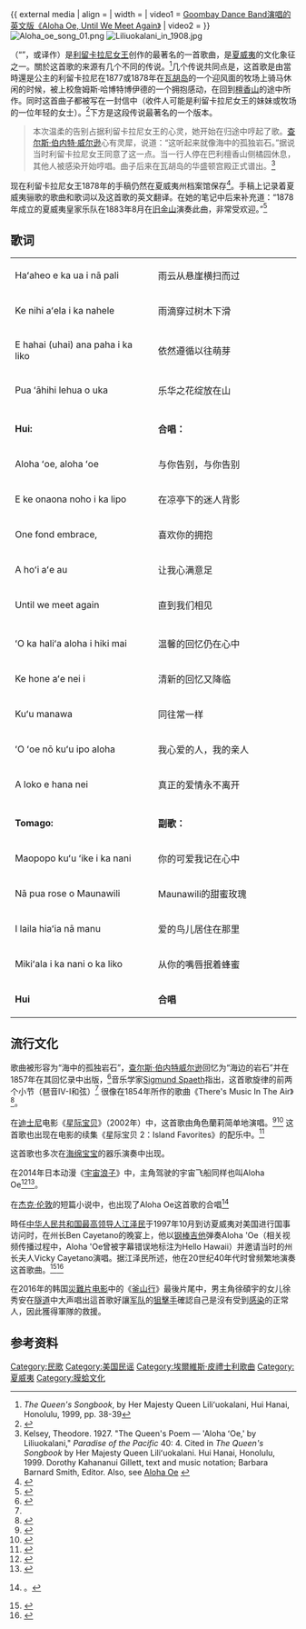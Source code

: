 {{listen
|filename=William Smith, Walter K. Kolomoku - Aloha Oe.ogg
|title=夏威夷骊歌
|description=由William Smith和Walter K. Kolomoku演奏的《夏威夷骊歌》
}}
{{ external media
| align  = 
| width  = 
| video1 = [http://v.youku.com/v_show/id_XNjAwODc4MDUy.html Goombay Dance Band演唱的英文版《Aloha Oe, Until We Meet Again》]
| video2 = 
}}
[[File:Aloha_oe_song_01.png|thumb]]
[[File:Liliuokalani_in_1908.jpg|thumb]]

{{單雙書號轉換|'''夏威夷骊歌'''}}（“{{lang|haw|Aloha ʻOe}}”，或译作{{單雙書號轉換|'''与汝告别'''}}）是[[利留卡拉尼女王|利留卡拉尼女王]]创作的最著名的一首歌曲，是[[夏威夷|夏威夷]]的文化象征之一。關於这首歌的来源有几个不同的传说。<ref>''The Queen's Songbook'', by Her Majesty Queen Liliʻuokalani, Hui Hanai, Honolulu, 1999, pp. 38-39</ref>几个传说共同点是，这首歌是由當時還是公主的利留卡拉尼在1877或1878年在[[瓦胡岛|瓦胡岛]]的一个迎风面的牧场上骑马休闲的时候，被上校詹姆斯·哈博特博伊德的一个拥抱感动，在回到[[檀香山|檀香山]]的途中所作。同时这首曲子都被写在一封信中（收件人可能是利留卡拉尼女王的妹妹或牧场的一位年轻的女士）。<ref name="huapala">{{Cite web|url=http://huapala.org/Aloha/Aloha_Oe.html|title=Aloha Oe|accessdate=2017-11-04|work=huapala.org|archive-date=2017-11-21|archive-url=https://web.archive.org/web/20171121215229/http://www.huapala.org/Aloha/Aloha_Oe.html|dead-url=yes}}</ref>下方是这段传说最著名的一个版本。
<blockquote>
本次温柔的告别占据利留卡拉尼女王的心灵，她开始在归途中哼起了歌。[[查尔斯·伯内特·威尔逊|查尔斯·伯内特·威尔逊]]心有灵犀，说道：“这听起来就像海中的孤独岩石。”据说当时利留卡拉尼女王同意了这一点。当一行人停在巴利檀香山侧橘园休息，其他人被感染开始哼唱。曲子后来在瓦胡岛的华盛顿宫殿正式谱出。<ref>Kelsey, Theodore.  1927. "The Queen's Poem — 'Aloha ʻOe,' by Liliuokalani," ''Paradise of the Pacific'' 40: 4.  Cited in ''The Queen's Songbook'' by Her Majesty Queen Liliʻuokalani. Hui Hanai, Honolulu, 1999. Dorothy Kahananui Gillett, text and music notation; Barbara Barnard Smith, Editor. Also, see [http://www.originals.be/en/originals.php?id=149  Aloha Oe] {{webarchive|url=https://web.archive.org/web/20110928024112/http://www.originals.be/en/originals.php?id=149 |date=2011-09-28 }}</ref>
</blockquote>

现在利留卡拉尼女王1878年的手稿仍然在夏威夷州档案馆保存<ref>{{Cite web |url=http://gallery.hawaii.gov/gallery2/main.php?g2_view=tags.VirtualAlbum&g2_tagName=Music&g2_itemId=3310 |title=1878年手稿 |accessdate=2016-08-19 |archive-date=2016-08-21 |archive-url=https://web.archive.org/web/20160821202404/http://gallery.hawaii.gov/gallery2/main.php?g2_view=tags.VirtualAlbum&g2_tagName=Music&g2_itemId=3310 |dead-url=no }}</ref>。手稿上记录着夏威夷骊歌的歌曲和歌词以及这首歌的英文翻译。在她的笔记中后来补充道：“1878年成立的夏威夷皇家乐队在1883年8月在[[旧金山|旧金山]]演奏此曲，非常受欢迎。”<ref>{{Cite web |url=https://jscholarship.library.jhu.edu/handle/1774.2/30702 |title=Aloha Oe. (Farewell To Thee). [English and Hawaiian] |accessdate=2016-08-19 |archive-date=2016-03-04 |archive-url=https://web.archive.org/web/20160304200552/https://jscholarship.library.jhu.edu/handle/1774.2/30702 |dead-url=no }}</ref>

==歌词==

{| lang="haw" |
|-
| Haʻaheo e ka ua i nā pali
| 雨云从悬崖横扫而过
|-
| Ke nihi aʻela i ka nahele
| 雨滴穿过树木下滑
|-
| E hahai (uhai) ana paha i ka liko
| 依然遵循以往萌芽
|-
| Pua ʻāhihi lehua o uka
| 乐华之花绽放在山
|-
| style="width:30em" |
| style="width:30em" |
|-
| '''Hui:'''
| '''合唱：'''
|-
| Aloha ʻoe, aloha ʻoe
| 与你告别，与你告别
|-
| E ke onaona noho i ka lipo
| 在凉亭下的迷人背影
|-
| One fond embrace,
| 喜欢你的拥抱
|-
| A hoʻi aʻe au
| 让我心满意足
|-
| Until we meet again
| 直到我们相见
|-
| style="width:30em" |
| style="width:30em" |
|-
| ʻO ka haliʻa aloha i hiki mai
| 温馨的回忆仍在心中
|-
| Ke hone aʻe nei i
| 清新的回忆又降临
|-
| Kuʻu manawa
| 同往常一样
|-
| ʻO ʻoe nō kuʻu ipo aloha
| 我心爱的人，我的亲人
|-
| A loko e hana nei
| 真正的爱情永不离开
|-
| style="width:30em" |
| style="width:30em" |
|-
| '''Tomago:'''
| '''副歌：'''
|-
| Maopopo kuʻu ʻike i ka nani
| 你的可爱我记在心中
|-
| Nā pua rose o Maunawili
| Maunawili的甜蜜玫瑰
|-
| I laila hiaʻia nā manu
| 爱的鸟儿居住在那里
|-
| Mikiʻala i ka nani o ka liko
| 从你的嘴唇抿着蜂蜜
|-
| '''Hui'''
| '''合唱'''
|}

==流行文化==
歌曲被形容为“海中的孤独岩石”，[[查尔斯·伯内特威尔逊|查尔斯·伯内特威尔逊]]回忆为“海边的岩石”并在1857年在其回忆录中出版，<ref>{{Cite web |url=https://jscholarship.library.jhu.edu/handle/1774.2/22134 |title=The Rock Beside the Sea. A Romanza. |accessdate=2016-08-19 |archive-date=2016-03-04 |archive-url=https://web.archive.org/web/20160304191401/https://jscholarship.library.jhu.edu/handle/1774.2/22134 |dead-url=no }}</ref>音乐学家[[Sigmund_Spaeth|Sigmund Spaeth]]指出，这首歌旋律的前两个小节（琶音IV-I和弦）<ref name="huapala" /> 很像{{le|乔治·弗雷德里克·鲁特|George Frederick Root}}在1854年所作的歌曲《There's Music In The Air》<ref>{{Cite web |url=http://imslp.org/wiki/The_Story_of_a_Musical_Life_(Root,_George_Frederick) |title="The Story of a Musical Life," pp. 254-255 |accessdate=2016-08-19 |archive-date=2016-09-19 |archive-url=https://web.archive.org/web/20160919105740/http://imslp.org/wiki/The_Story_of_a_Musical_Life_(Root,_George_Frederick) |dead-url=no }}</ref>。

在[[迪士尼|迪士尼]]电影《[[星际宝贝|星际宝贝]]》（2002年）中，这首歌由角色蘭莉简单地演唱。<ref>{{cite web|title=Lilo and Stich Aloha 'Oe|url=http://wn.com/lilo_and_stitch_aloha_'oe|publisher=wn.com|accessdate=2014-04-04|archive-date=2014-06-10|archive-url=https://web.archive.org/web/20140610220711/http://wn.com/lilo_and_stitch_aloha_'oe|dead-url=no}}</ref><ref>{{cite web|title=Lilo and Stich Versions of Aloha Oe|url=http://theamazinghistoryofhawaii.weebly.com/aloha-oe.html|publisher=History of Hawaii|accessdate=2014-04-04|archive-date=2014-04-07|archive-url=https://web.archive.org/web/20140407092121/http://theamazinghistoryofhawaii.weebly.com/aloha-oe.html|dead-url=no}}</ref> 这首歌也出现在电影的续集《星际宝贝 2：Island Favorites》的配乐中。<ref>{{cite web|last=Phares|first=Heather|title=Lilo & Stitch 2: Island Favorites|url=http://www.allmusic.com/album/lilo-stitch-2-island-favorites-mw0000417489|publisher=All Music|accessdate=2014-04-04|archive-date=2015-01-04|archive-url=https://web.archive.org/web/20150104214357/http://www.allmusic.com/album/lilo-stitch-2-island-favorites-mw0000417489|dead-url=no}}</ref>

这首歌也多次在[[海绵宝宝|海绵宝宝]]的器乐演奏中出现。

在2014年日本动漫《[[宇宙浪子|宇宙浪子]]》中，主角驾驶的宇宙飞船同样也叫Aloha Oe<ref>{{cite web |last=Green |first=Scott |title=Figure Sculptor Makes "Space Dandy" Aloha Oe and QT |url=http://www.crunchyroll.com/anime-news/2014/01/24-1/figure-sculptor-makes-space-dandy-aloha-oe-and-qt |publisher=Crunchy Roll |accessdate=2014-04-04 |archive-date=2014-04-07 |archive-url=https://web.archive.org/web/20140407082528/http://www.crunchyroll.com/anime-news/2014/01/24-1/figure-sculptor-makes-space-dandy-aloha-oe-and-qt |dead-url=no }}</ref><ref>{{cite web |last=Green |first=Victoria |title='Space Dandy' Recap: A Merry Companion Is a Wagon in Space, Baby |url=http://thecelebritycafe.com/feature/2014/02/space-dandy-recap-merry-companion-wagon-space-baby |publisher=The Celebrity Cafe |accessdate=2014-04-04 |deadurl=yes |archiveurl=https://web.archive.org/web/20140407092548/http://thecelebritycafe.com/feature/2014/02/space-dandy-recap-merry-companion-wagon-space-baby |archivedate=2014-04-07 }}</ref>。

在[[杰克·伦敦|杰克·伦敦]]的短篇小说中，也出现了Aloha Oe这首歌的合唱<ref>{{cite book |last=London |first=Jack |title=The Complete Short Stories of Jack London, Volume 1 |url=http://books.google.es/books?id=xICaAAAAIAAJ&lpg=PA1473&dq=jack%20london%20aloha%20oe&pg=PA1474#v=onepage&q=onaona&f=false |publisher=Google Books |accessdate=2014-04-28 |archive-date=2014-04-28 |archive-url=https://web.archive.org/web/20140428030759/http://books.google.es/books?id=xICaAAAAIAAJ&lpg=PA1473&dq=jack%20london%20aloha%20oe&pg=PA1474#v=onepage&q=onaona&f=false |dead-url=no }}。</ref>

{{Wikiquote|江泽民#在夏威夷演奏吉他}}
時任[[中华人民共和国最高领导人|中华人民共和国最高领导人]][[江泽民|江泽民]]于1997年10月到访夏威夷对美国进行国事访问时，在州长Ben Cayetano的晚宴上，他以[[钢棒吉他|钢棒吉他]]弹奏Aloha 'Oe（相关视频传播过程中，Aloha 'Oe曾被字幕错误地标注为Hello Hawaii）并邀请当时的州长夫人Vicky Cayetano演唱。据江泽民所述，他在20世纪40年代时曾频繁地演奏这首歌曲。<ref>{{Cite web|url=https://partners.nytimes.com/library/world/102897us-china-jiang.1.jpg.html|title=President Jiang Zemin of China|website=partners.nytimes.com|access-date=2016-03-29|archive-date=2016-11-30|archive-url=https://web.archive.org/web/20161130002356/https://partners.nytimes.com/library/world/102897us-china-jiang.1.jpg.html|dead-url=no}}</ref><ref>{{Citation|last=StevenChangHZ|title=江澤民演奏夏威夷吉他[Jiang Zemin Playing Hawaiian Guitar]|date=2012-04-19|url=https://www.youtube.com/watch?v=1yQ5OxOXyi4|accessdate=2016-03-29|archive-date=2016-09-02|archive-url=https://web.archive.org/web/20160902030733/https://www.youtube.com/watch?v=1yQ5OxOXyi4|dead-url=no}}</ref>

在2016年的韩国[[災難片|災難片电影]]中的《[[屍速列車|釜山行]]》最後片尾中，男主角徐碩宇的女儿徐秀安在[[隧道|隧道]]中大声唱出這首歌好讓[[军队|军队]]的[[狙擊手|狙擊手]]確認自己是沒有受到[[感染|感染]]的正常人，因此獲得軍隊的救援。

==参考资料==
{{reflist|2}}

{{DEFAULTSORT:Aloha oe}}
[[Category:民歌|Category:民歌]]
[[Category:美国民谣|Category:美国民谣]]
[[Category:埃爾維斯·皮禮士利歌曲|Category:埃爾維斯·皮禮士利歌曲]]
[[Category:夏威夷|Category:夏威夷]]
[[Category:膜蛤文化|Category:膜蛤文化]]